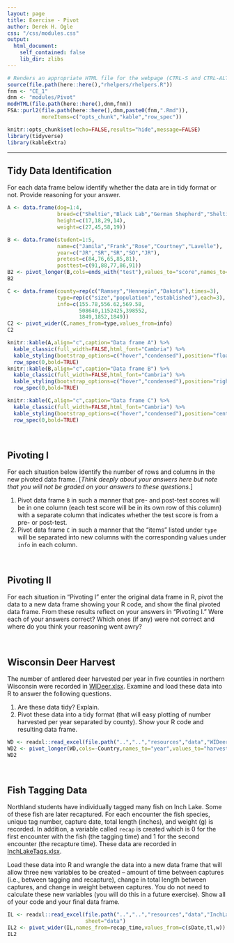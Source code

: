 ```yaml
---
layout: page
title: Exercise - Pivot
author: Derek H. Ogle
css: "/css/modules.css"
output:
  html_document:
    self_contained: false
    lib_dir: zlibs
---
```


```r
# Renders an appropriate HTML file for the webpage (CTRL-S and CTRL-ALT-R)
source(file.path(here::here(),"rhelpers/rhelpers.R"))
fnm <- "CE_1"
dnm <- "modules/Pivot"
modHTML(file.path(here::here(),dnm,fnm))
FSA::purl2(file.path(here::here(),dnm,paste0(fnm,".Rmd")),
           moreItems=c("opts_chunk","kable","row_spec"))
```
```r
knitr::opts_chunk$set(echo=FALSE,results="hide",message=FALSE)
library(tidyverse)
library(kableExtra)
```

----

## Tidy Data Identification
For each data frame below identify whether the data are in tidy format or not. Provide reasoning for your answer.

```r
A <- data.frame(dog=1:4,
                breed=c("Sheltie","Black Lab","German Shepherd","Sheltie"),
                height=c(17,18,29,14),
                weight=c(27,45,58,19))
```
```r
B <- data.frame(student=1:5,
                name=c("Jamila","Frank","Rose","Courtney","Lavelle"),
                year=c("JR","SR","SR","SO","JR"),
                pretest=c(84,76,65,85,81),
                posttest=c(91,88,77,86,91))
B2 <- pivot_longer(B,cols=ends_with("test"),values_to="score",names_to="test")
B2
```
```r
C <- data.frame(county=rep(c("Ramsey","Hennepin","Dakota"),times=3),
                type=rep(c("size","population","established"),each=3),
                info=c(155.78,556.62,569.58,
                       508640,1152425,398552,
                       1849,1852,1849))
C2 <- pivot_wider(C,names_from=type,values_from=info)
C2
```
```r
knitr::kable(A,align="c",caption="Data frame A") %>%
  kable_classic(full_width=FALSE,html_font="Cambria") %>%
  kable_styling(bootstrap_options=c("hover","condensed"),position="float_left") %>%
  row_spec(0,bold=TRUE)
knitr::kable(B,align="c",caption="Data frame B") %>%
  kable_classic(full_width=FALSE,html_font="Cambria") %>%
  kable_styling(bootstrap_options=c("hover","condensed"),position="right") %>%
  row_spec(0,bold=TRUE)
```

<!-- for clearing the floats from above -->
<div style="clear:both;"></div>

```r
knitr::kable(C,align="c",caption="Data frame C") %>%
  kable_classic(full_width=FALSE,html_font="Cambria") %>%
  kable_styling(bootstrap_options=c("hover","condensed"),position="center") %>%
  row_spec(0,bold=TRUE)
```

&nbsp;

## Pivoting I
For each situation below identify the number of rows and columns in the new pivoted data frame. [*Think deeply about your answers here but note that you will not be graded on your answers to these questions.*]

1. Pivot data frame `B` in such a manner that pre- and post-test scores will be in one column (each test score will be in its own row of this column) with a separate column that indicates whether the test score is from a pre- or post-test.
1. Pivot data frame `C` in such a manner that the "items" listed under `type` will be separated into new columns with the corresponding values under `info` in each column.

&nbsp;

## Pivoting II
For each situation in "Pivoting I" enter the original data frame in R, pivot the data to a new data frame showing your R code, and show the final pivoted data frame. From these results reflect on your answers in "Pivoting I." Were each of your answers correct? Which ones (if any) were not correct and where do you think your reasoning went awry? 

&nbsp;

## Wisconsin Deer Harvest
The number of antlered deer harvested per year in five counties in northern Wisconsin were recorded in [WIDeer.xlsx](https://github.com/droglenc/NCWrangling/raw/main/resources/data/WIDeer.xlsx). Examine and load these data into R to answer the following questions.

1. Are these data tidy? Explain.
1. Pivot these data into a tidy format (that will easy plotting of number harvested per year separated by county). Show your R code and resulting data frame.

```r
WD <- readxl::read_excel(file.path("..","..","resources","data","WIDeer.xlsx"))
WD2 <- pivot_longer(WD,cols=-Country,names_to="year",values_to="harvest")
WD2
```

&nbsp;

## Fish Tagging Data
Northland students have individually tagged many fish on Inch Lake. Some of these fish are later recaptured. For each encounter the fish species, unique tag number, capture date, total length (inches), and weight (g) is recorded. In addition, a variable called `recap` is created which is 0 for the first encounter with the fish (the tagging time) and 1 for the second encounter (the recapture time). These data are recorded in [InchLakeTags.xlsx](https://github.com/droglenc/NCWrangling/raw/main/resources/data/InchLakeTags.xlsx).

Load these data into R and wrangle the data into a new data frame that will allow three new variables to be created -- amount of time between captures (i.e., between tagging and recapture), change in total length between captures, and change in weight between captures. You do not need to calculate these new variables (you will do this in a future exercise). Show all of your code and your final data frame.

```r
IL <- readxl::read_excel(file.path("..","..","resources","data","InchLakeTags.xlsx"),
                         sheet="data")
IL2 <- pivot_wider(IL,names_from=recap_time,values_from=c(sDate,tl,w))
IL2
```

